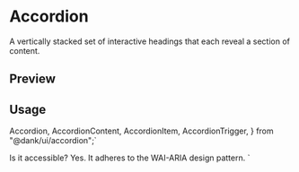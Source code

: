 

<Meta of={AccordionStories} />

<RadixPrimitiveDocsButton name='accordion' />

# Accordion

A vertically stacked set of interactive headings that each reveal a section of content.

## Preview

<Canvas of={AccordionStories.Single} />

<Controls />

## Usage

  Accordion,
  AccordionContent,
  AccordionItem,
  AccordionTrigger,
} from "@dank/ui/accordion";`

  <AccordionItem value="item-1">
    <AccordionTrigger>Is it accessible?</AccordionTrigger>
    <AccordionContent>
      Yes. It adheres to the WAI-ARIA design pattern.
    </AccordionContent>
  </AccordionItem>
</Accordion>`

<Source code={importCode} language='ts' dark />
<Source code={usageCode} language='tsx' dark />
